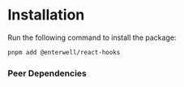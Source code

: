 
# Installation

Run the following command to install the package:

```bash
pnpm add @enterwell/react-hooks
```

### Peer Dependencies

<PackagePeerDependencies metadata={packageMetadata} />